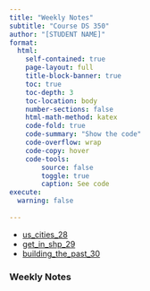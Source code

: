 ```yaml
---
title: "Weekly Notes"
subtitle: "Course DS 350"
author: "[STUDENT NAME]"
format:
  html:
    self-contained: true
    page-layout: full
    title-block-banner: true
    toc: true
    toc-depth: 3
    toc-location: body
    number-sections: false
    html-math-method: katex
    code-fold: true
    code-summary: "Show the code"
    code-overflow: wrap
    code-copy: hover
    code-tools:
        source: false
        toggle: true
        caption: See code
execute: 
  warning: false
    
---
```


-   [us_cities_28](/350_Projects/Week_08/us_cities_28.qmd)
-   [get_in_shp_29](/350_Projects/Week_08/get_in_shp_29.qmd)
-   [building_the_past_30](/350_Projects/Week_08/building_the_past_30.qmd)

### Weekly Notes
